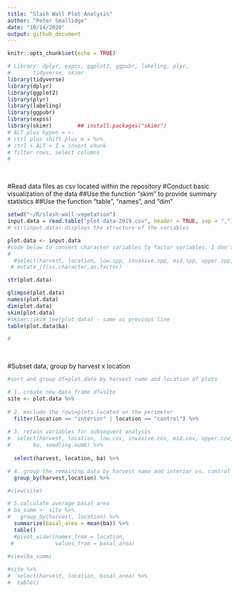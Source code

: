 ```yaml
---
title: "Slash Wall Plot Analysis"
author: "Peter Smallidge"
date: "10/14/2020"
output: github_document
---
```


```r
knitr::opts_chunk$set(echo = TRUE)
```


```r
# Library: dplyr, expss, ggplot2, ggpubr, labeling, plyr,
#       tidyverse, skimr
library(tidyverse)
library(dplyr)
library(ggplot2)
library(plyr)
library(labeling)
library(ggpubr)
library(expss)
library(skimr)        ## install.packages("skimr")
# ALT plus hypen = <- 
# ctrl plus shift plus m = %>% 
# ctrl + ALT + I = insert chunk
# filter rows, select columns
# 


```



<br>

#Read data files as csv located within the repository
#Conduct basic visualization of the data
##Use the function "skim" to provide summary statistics
##Use the function "table", "names", and "dim"

```r
setwd("~/R/slash-wall-vegetation")
input.data = read.table("plot-data-2019.csv", header = TRUE, sep = ",")
# str(input.data) displays the structure of the variables

plot.data <- input.data
#code below to convert character variables to factor variables. I don't think this is necessary.
#
  #select(harvest, location, low.spp, invasive.spp, mid.spp, upper.spp, vine.spp) %>% 
 # mutate_if(is.character,as.factor)

str(plot.data)

glimpse(plot.data)
names(plot.data)
dim(plot.data)
skim(plot.data)
#skimr::skim_tee(plot.data) - same as previous line
table(plot.data$ba)

#

```

<br>

#Subset data, group by harvest x location

```r
#sort and group df=plot.data by harvest name and location of plots

# 1. create new data frame df=site
site <- plot.data %>% 
 
# 2. exclude the rows=plots located on the perimeter
  filter(location == "interior" | location == "control") %>%
  
# 3. retain variables for subsequent analysis
#  select(harvest, location, low.cov, invasive.cov, mid.cov, upper.cov,
#       ba, seedling.numb) %>%
  
  select(harvest, location, ba) %>%

# 4. group the remaining data by harvest name and interior vs. control
  group_by(harvest,location) %>% 

#view(site)

# 5.calculate average basal area
# ba_summ <- site %>% 
#   group_by(harvest, location) %>% 
  summarize(basal_area = mean(ba)) %>% 
  table()
  #pivot_wider(names_from = location,
 #             values_from = basal_area)
  
#view(ba_summ)

#site %>% 
#  select(harvest, location, basal_area) %>% 
#  table()



```

